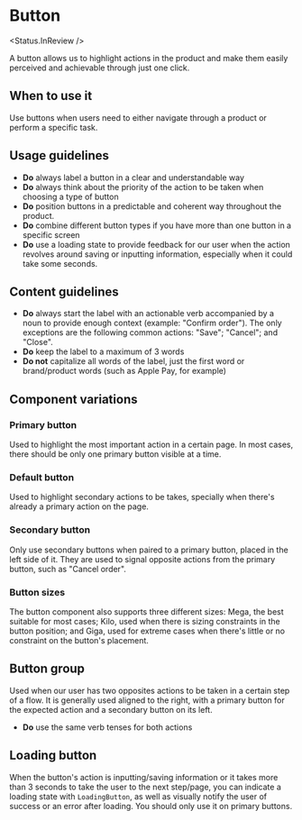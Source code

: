 

# Button

<Status.InReview />

A button allows us to highlight actions in the product and make them easily
perceived and achievable through just one click.

<Story id="components-button--base" />
<Props of={Button} />

## When to use it

Use buttons when users need to either navigate through a product or perform a specific task.

## Usage guidelines

- **Do** always label a button in a clear and understandable way
- **Do** always think about the priority of the action to be taken when choosing a type of button
- **Do** position buttons in a predictable and coherent way throughout the product.
- **Do** combine different button types if you have more than one button in a specific screen
- **Do** use a loading state to provide feedback for our user when the action revolves around saving or
  inputting information, especially when it could take some seconds.

## Content guidelines

- **Do** always start the label with an actionable verb accompanied by a noun to provide enough context (example: "Confirm order").
  The only exceptions are the following common actions: "Save"; "Cancel"; and "Close".
- **Do** keep the label to a maximum of 3 words
- **Do not** capitalize all words of the label, just the first word or brand/product words (such as Apple Pay, for example)

## Component variations

### Primary button

Used to highlight the most important action in a certain page. In most cases, there should be only one primary button visible
at a time.

<Story id="components-button--primary" />

### Default button

Used to highlight secondary actions to be takes, specially when there's already a primary action on the page.

<Story id="components-button--base" />

### Secondary button

Only use secondary buttons when paired to a primary button, placed in the left side of it. They are used to
signal opposite actions from the primary button, such as "Cancel order".

<Story id="components-button--secondary" />

### Button sizes

The button component also supports three different sizes: Mega, the best suitable for most cases; Kilo, used
when there is sizing constraints in the button position; and Giga, used for extreme cases when there's little
or no constraint on the button's placement.

<Story id="components-button--size" />

## Button group

Used when our user has two opposites actions to be taken in a certain step of a flow. It is generally used aligned to the right,
with a primary button for the expected action and a secondary button on its left.

<Story id="components-button-buttongroup--base" />
<Props of={ButtonGroup} />

- **Do** use the same verb tenses for both actions

## Loading button

When the button's action is inputting/saving information or it takes more than 3 seconds to take the user to the next step/page, you can indicate a loading state with `LoadingButton`, as well as visually notify the user of success or an error after loading. You should only use it on primary buttons.

<Story id="components-button-loadingbutton--success-animation" />
<Story id="components-button-loadingbutton--error-animation" />
<Story id="components-button-loadingbutton--no-exit-animation" />
<Props of={LoadingButton} />
